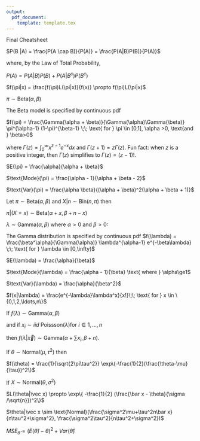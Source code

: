 ```yaml
---
output: 
  pdf_document:
    template: template.tex
---
```

Final Cheatsheet

\textbf{Bayes' Rule for Events}

\large$P(B |A) = \frac{P(A \cap B)}{P(A)} = \frac{P(A|B)P(B)}{P(A)}$

where, by the Law of Total Probability,     

$P(A) = P(A|B)P(B) + P(A|B^c)P(B^c)$

\textbf{Posterior Model}

\large$f(\pi|x) = \frac{f(\pi)L(\pi|x)}{f(x)} \propto f(\pi)L(\pi|x)$

\textbf{Beta Model}

$\pi \sim \text{Beta} (\alpha, \beta)$

The Beta model is specified by continuous pdf

$f(\pi) = \frac{\Gamma(\alpha + \beta)}{\Gamma(\alpha)\Gamma(\beta)} \pi^{\alpha-1} (1-\pi)^{\beta-1} \;\; \text{ for } \pi \in [0,1], \alpha >0, \text{and } \beta>0$

 where $\Gamma(z) = \int_0^\infty x^{z-1}e^{-x}dx$ and $\Gamma(z + 1) = z \Gamma(z)$.  Fun fact: when $z$ is a positive integer, then $\Gamma(z)$ simplifies to $\Gamma(z) = (z-1)!$.   
 
 
\textbf{Beta Descriptives}
 
 $E(\pi) = \frac{\alpha}{\alpha + \beta}$

$\text{Mode}(\pi) = \frac{\alpha - 1}{\alpha + \beta - 2}$  

$\text{Var}(\pi) = \frac{\alpha \beta}{(\alpha + \beta)^2(\alpha + \beta + 1)}$


\textbf{The Beta-Binomial Model}

Let $\pi \sim \text{Beta}(\alpha, \beta)$ and $X|n \sim \text{Bin}(n,\pi)$ then

$\pi|(X=x) \sim \text{Beta}(\alpha+x, \beta+n-x)$


\newpage

\textbf{Gamma Prior}



$\lambda \sim \text{Gamma}(\alpha, \beta)$  where $\alpha > 0$ and
$\beta > 0$: 

The Gamma distribution is specified by continuous pdf
\large$f(\lambda) = \frac{\beta^\alpha}{\Gamma(\alpha)} \lambda^{\alpha-1} e^{-\beta\lambda} \;\; \text{ for } \lambda \in [0,\infty)$

\textbf{Gamma Descriptives}


$E(\lambda) = \frac{\alpha}{\beta}$

$\text{Mode}(\lambda) = \frac{\alpha - 1}{\beta} \text{ where } \alpha\ge1$ 

$\text{Var}(\lambda) = \frac{\alpha}{\beta^2}$

\textbf{Poisson Likelihood}

$f(x|\lambda) =  \frac{e^{-\lambda}\lambda^x}{x!}\;\; \text{ for } x \in \{0,1,2,\ldots,n\}$


\textbf{The Gamma-Poisson Model}

If $f(\lambda) \sim \text{Gamma}(\alpha, \beta)$   

and if $x_i \sim iid \text{ Poissson}(\lambda) \text{for } i \in 1,\ldots ,n$ 

then $f(\lambda|\vec{x}) \sim \text{Gamma}(\alpha+ \sum x_i, \beta+n)$.

\textbf{Normal Prior}

If $\theta \sim \text{Normal} (\mu, \tau ^2)$ then

$f(\theta) = \frac{1}{\sqrt{2\pi\tau^2}} \exp\{-\frac{1}{2}(\frac{\theta-\mu}{\tau})^2\}$

\textbf{Normal Likelihood}

If $X \sim \text{Normal}(\theta, \sigma^2)$

$L(\theta|\vec x) \propto \exp\{ -\frac{1}{2} (\frac{\bar x - \theta}{\sigma /\sqrt{n}})^2\}$

\textbf{The Normal Posterior}

\large$\theta|\vec x \sim \text{Normal}(\frac{\sigma^2\mu+\tau^2n\bar x}{n\tau^2+\sigma^2}, \frac{\sigma^2\tau^2}{n\tau^2+\sigma^2})$

\textbf{Mean Square Error of an Estimator}

\large$MSE_{\hat\theta} = (E(\hat\theta)-\theta)^2 + Var(\hat\theta)$
